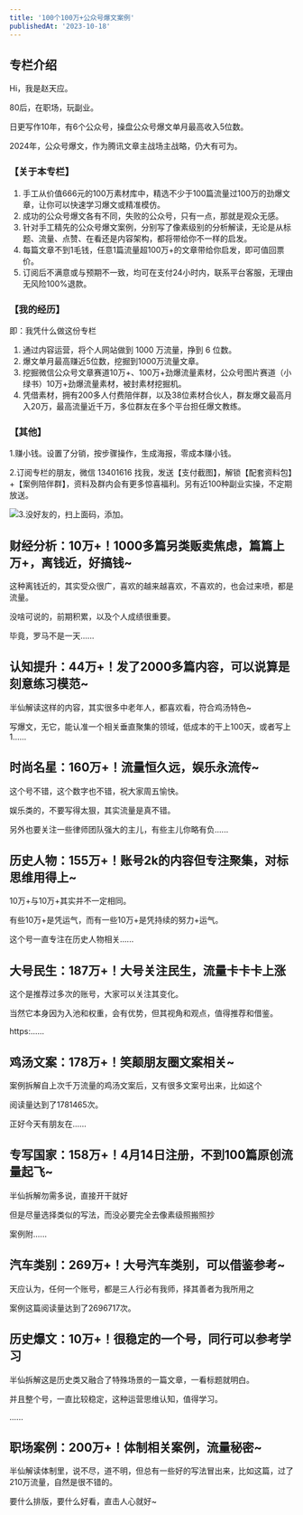 ```yaml
---
title: '100个100万+公众号爆文案例'
publishedAt: '2023-10-18'
---
```


## 专栏介绍

Hi，我是赵天应。

80后，在职场，玩副业。

日更写作10年，有6个公众号，操盘公众号爆文单月最高收入5位数。

2024年，公众号爆文，作为腾讯文章主战场主战略，仍大有可为。

### 【关于本专栏】

1. 手工从价值666元的100万素材库中，精选不少于100篇流量过100万的劲爆文章，让你可以快速学习爆文或精准模仿。
2. 成功的公众号爆文各有不同，失败的公众号，只有一点，那就是观众无感。
3. 针对手工精先的公众号爆文案例，分别写了像素级别的分析解读，无论是从标题、流量、点赞、在看还是内容架构，都将带给你不一样的启发。
4. 每篇文章不到1毛钱，任意1篇流量超100万+的文章带给你启发，即可值回票价。
5. 订阅后不满意或与预期不一致，均可在支付24小时内，联系平台客服，无理由无风险100%退款。

### 【我的经历】

即：我凭什么做这份专栏

1. 通过内容运营，将个人网站做到 1000 万流量，挣到 6 位数。
2. 爆文单月最高赚近5位数，挖掘到1000万流量文章。
3. 挖掘微信公众号文章赛道10万+、100万+劲爆流量素材，公众号图片赛道（小绿书）10万+劲爆流量素材，被封素材挖掘机。
4. 凭借素材，拥有200多人付费陪伴群，以及38位素材合伙人，群友爆文最高月入20万，最高流量近千万，多位群友在多个平台担任爆文教练。

### 【其他】

1.赚小钱。设置了分销，按步骤操作，生成海报，零成本赚小钱。

2.订阅专栏的朋友，微信 13401616 找我，发送【支付截图】，解锁【配套资料包】+【案例陪伴群】，资料及群内会有更多惊喜福利。另有近100种副业实操，不定期放送。

![](https://static.xiaobot.net/file/2024-01-18/8959/a317cb012c39db0596da89756924fe38.jpeg)3.没好友的，扫上面码，添加。

## 财经分析：10万+！1000多篇另类贩卖焦虑，篇篇上万+，离钱近，好搞钱~
这种离钱近的，其实受众很广，喜欢的越来越喜欢，不喜欢的，也会过来喷，都是流量。

没啥可说的，前期积累，以及个人成绩很重要。

毕竟，罗马不是一天......

## 认知提升：44万+！发了2000多篇内容，可以说算是刻意练习模范~
半仙解读这样的内容，其实很多中老年人，都喜欢看，符合鸡汤特色~

写爆文，无它，能认准一个相关垂直聚集的领域，低成本的干上100天，或者写上1......

## 时尚名星：160万+！流量恒久远，娱乐永流传~
这个号不错，这个数字也不错，祝大家周五愉快。

娱乐类的，不要写得太狠，其实流量是真不错。

另外也要关注一些律师团队强大的主儿，有些主儿你略有负......

## 历史人物：155万+！账号2k的内容但专注聚集，对标思维用得上~
10万+与10万+其实并不一定相同。

有些10万+是凭运气，而有一些10万+是凭持续的努力+运气。

这个号一直专注在历史人物相关......

## 大号民生：187万+！大号关注民生，流量卡卡卡上涨
这个是推荐过多次的账号，大家可以关注其变化。

当然它本身因为入池和权重，会有优势，但其视角和观点，值得推荐和借鉴。

https:......

## 鸡汤文案：178万+！笑颠朋友圈文案相关~
案例拆解自上次千万流量的鸡汤文案后，又有很多文案号出来，比如这个

阅读量达到了1781465次。

正好今天有朋友在......

## 专写国家：158万+！4月14日注册，不到100篇原创流量起飞~
半仙拆解勿需多说，直接开干就好

但是尽量选择类似的写法，而没必要完全去像素级照搬照抄

案例附......

## 汽车类别：269万+！大号汽车类别，可以借鉴参考~
天应认为，任何一个账号，都是三人行必有我师，择其善者为我所用之

案例这篇阅读量达到了2696717次。

## 历史爆文：10万+！很稳定的一个号，同行可以参考学习
半仙拆解这是历史类又融合了特殊场景的一篇文章，一看标题就明白。

并且整个号，一直比较稳定，这种运营思维认知，值得学习。

......

## 职场案例：200万+！体制相关案例，流量秘密~
半仙解读体制里，说不尽，道不明，但总有一些好的写法冒出来，比如这篇，过了210万流量，自然是很不错的。

要什么排版，要什么好看，直击人心就好~

